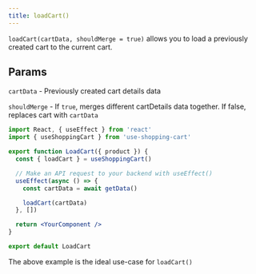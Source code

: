 ```yaml
---
title: loadCart()
---
```


`loadCart(cartData, shouldMerge = true)` allows you to load a previously created cart to the current cart.


## Params

`cartData` - Previously created cart details data

`shouldMerge` - If `true`, merges different cartDetails data together. If false, replaces cart with `cartData`

<CartDisplayWrapper>
  <LoadCart />
</CartDisplayWrapper>

```jsx
import React, { useEffect } from 'react'
import { useShoppingCart } from 'use-shopping-cart'

export function LoadCart({ product }) {
  const { loadCart } = useShoppingCart()

  // Make an API request to your backend with useEffect()
  useEffect(async () => {
    const cartData = await getData()

    loadCart(cartData)
  }, [])

  return <YourComponent />
}

export default LoadCart
```

The above example is the ideal use-case for `loadCart()`
